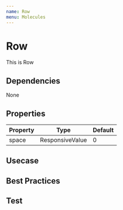 ```yaml
---
name: Row
menu: Molecules
---
```



# Row

This is Row

## Dependencies
<App>
<Flex>
<Chip bg="blue.deep" color="#FFF">None</Chip>
</Flex>
</App>

## Properties

|Property|Type|Default|
|-|-|-|
|space|ResponsiveValue|0|

## Usecase

<Playground>
  <App>
    <Row />
  </App>
</Playground>

## Best Practices

## Test